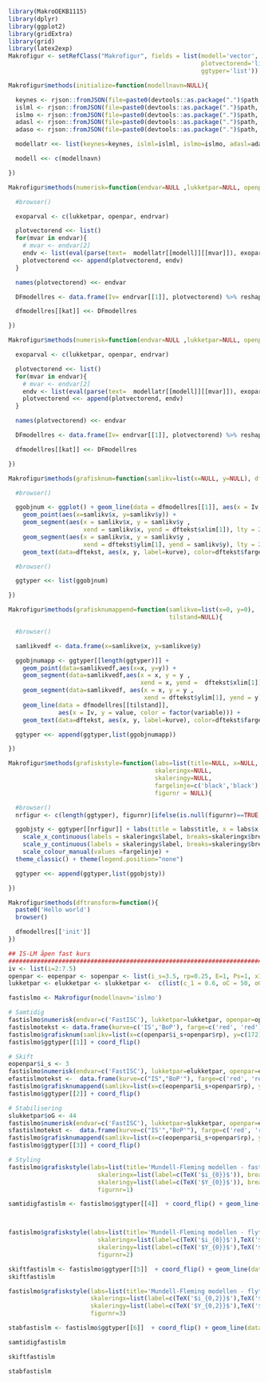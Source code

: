 

```r
library(MakroOEKB1115)
library(dplyr)
library(ggplot2)
library(gridExtra)
library(grid)
library(latex2exp)
Makrofigur <- setRefClass("Makrofigur", fields = list(modell='vector', modellatr ='list',
                                                      plotvectorend='list', dfmodellres='list',
                                                      ggtyper='list'))

Makrofigur$methods(initialize=function(modellnavn=NULL){

  keynes <- rjson::fromJSON(file=paste0(devtools::as.package(".")$path,'/inst/webside/jupyter/keynesequ.json'))
  islml <- rjson::fromJSON(file=paste0(devtools::as.package(".")$path,'/inst/webside/jupyter/islmequ.json'))
  islmo <- rjson::fromJSON(file=paste0(devtools::as.package(".")$path,'/inst/webside/jupyter/islmocequ.json'))
  adasl <- rjson::fromJSON(file=paste0(devtools::as.package(".")$path,'/inst/webside/jupyter/adascequ.json'))
  adaso <- rjson::fromJSON(file=paste0(devtools::as.package(".")$path,'/inst/webside/jupyter/adasoequ.json'))

  modellatr <<- list(keynes=keynes, islml=islml, islmo=islmo, adasl=adasl, adaso=adaso)

  modell <<- c(modellnavn)

})

Makrofigur$methods(numerisk=function(endvar=NULL ,lukketpar=NULL, openpar=NULL, endrvar = NULL, kat=NULL){

  #browser()

  exoparval <- c(lukketpar, openpar, endrvar)

  plotvectorend <<- list()
  for(mvar in endvar){
    # mvar <- endvar[2]
    endv <- list(eval(parse(text=  modellatr[[modell]][[mvar]]), exoparval))
    plotvectorend <<- append(plotvectorend, endv)
  }

  names(plotvectorend) <<- endvar

  DFmodellres <- data.frame(Iv= endrvar[[1]], plotvectorend) %>% reshape2::melt(id.vars = c("Iv"))

  dfmodellres[[kat]] <<- DFmodellres

})

Makrofigur$methods(numerisk=function(endvar=NULL ,lukketpar=NULL, openpar=NULL, endrvar = NULL, kat=NULL){

  exoparval <- c(lukketpar, openpar, endrvar)

  plotvectorend <<- list()
  for(mvar in endvar){
    # mvar <- endvar[2]
    endv <- list(eval(parse(text=  modellatr[[modell]][[mvar]]), exoparval))
    plotvectorend <<- append(plotvectorend, endv)
  }

  names(plotvectorend) <<- endvar

  DFmodellres <- data.frame(Iv= endrvar[[1]], plotvectorend) %>% reshape2::melt(id.vars = c("Iv"))

  dfmodellres[[kat]] <<- DFmodellres

})

Makrofigur$methods(grafisknum=function(samlikv=list(x=NULL, y=NULL), dftekst=NULL, manuell=1){

  #browser()

  ggobjnum <- ggplot() + geom_line(data = dfmodellres[[1]], aes(x = Iv, y = value, color = factor(variable))) +
    geom_point(aes(x=samlikv$x, y=samlikv$y)) +
    geom_segment(aes(x = samlikv$x, y = samlikv$y ,
                     xend = samlikv$x, yend = dftekst$xlim[1]), lty = 2) +
    geom_segment(aes(x = samlikv$x, y = samlikv$y ,
                     xend = dftekst$ylim[1], yend = samlikv$y), lty = 2) +
    geom_text(data=dftekst, aes(x, y, label=kurve), color=dftekst$farge)

  #browser()

  ggtyper <<- list(ggobjnum)

})

Makrofigur$methods(grafisknumappend=function(samlikve=list(x=0, y=0),  dftekst=NULL, manuell=1,
                                             tilstand=NULL){

  #browser()

  samlikvedf <- data.frame(x=samlikve$x, y=samlikve$y)

  ggobjnumapp <- ggtyper[[length(ggtyper)]] +
    geom_point(data=samlikvedf,aes(x=x, y=y)) +
    geom_segment(data=samlikvedf,aes(x = x, y = y ,
                                     xend = x, yend =  dftekst$xlim[1]), lty = 2) +
    geom_segment(data=samlikvedf, aes(x = x, y = y ,
                                      xend = dftekst$ylim[1], yend = y), lty = 2) +
    geom_line(data = dfmodellres[[tilstand]],
              aes(x = Iv, y = value, color = factor(variable))) +
    geom_text(data=dftekst, aes(x, y, label=kurve), color=dftekst$farge)

  ggtyper <<- append(ggtyper,list(ggobjnumapp))

})

Makrofigur$methods(grafiskstyle=function(labs=list(title=NULL, x=NULL, y=NULL),
                                         skaleringx=NULL,
                                         skaleringy=NULL,
                                         fargelinje=c('black','black'),
                                         figurnr = NULL){

  #browser()
  nrfigur <- c(length(ggtyper), figurnr)[ifelse(is.null(figurnr)==TRUE,1,2)]

  ggobjsty <- ggtyper[[nrfigur]] + labs(title = labs$title, x = labs$x, y = labs$y) +
    scale_x_continuous(labels = skaleringx$label, breaks=skaleringx$breaks, limits=skaleringx$limits) +
    scale_y_continuous(labels = skaleringy$label, breaks=skaleringy$breaks, limits=skaleringy$limits) +
    scale_colour_manual(values =fargelinje) +
  theme_classic() + theme(legend.position="none")

  ggtyper <<- append(ggtyper,list(ggobjsty))

})

Makrofigur$methods(dftransform=function(){
  paste0('Hello world')
  browser()

  dfmodellres[['init']]
})
```


```r
## IS-LM åpen fast kurs
#############################################################################################################
iv <- list(i=2:7.5)
openpar <- eopenpar <- sopenpar <- list(i_s=3.5, rp=0.25, E=1, Ps=1, x1=20, x2=0.1, m1=15, m2=0.1, Ys=200, rp=0, Ee=1)
lukketpar <- elukketpar <- slukketpar <-  c(list(c_1 = 0.6, oC = 50, oG= 50, b = 10, oI = 10, T = 50, M= 100, P=1, h = 10, k =1, Y = 130, m=1, t=0.4))

fastislmo <- Makrofigur(modellnavn='islmo')

# Samtidig
fastislmo$numerisk(endvar=c('FastISC'), lukketpar=lukketpar, openpar=openpar, endrvar=iv, kat='init')
fastislmotekst <- data.frame(kurve=c('IS','BoP'), farge=c('red', 'red'), x = c(2,openpar$i_s+openpar$rp+0.25), y = c(190, 190), xlim=100, ylim=2)
fastislmo$grafisknum(samlikv=list(x=c(openpar$i_s+openpar$rp), y=c(172)), dftekst=fastislmotekst, manuell=1)
fastislmo$ggtyper[[1]] + coord_flip()

# Skift
eopenpar$i_s <- 3
fastislmo$numerisk(endvar=c('FastISC'), lukketpar=elukketpar, openpar=eopenpar, endrvar=iv, kat='endringP')
efastislmotekst <-  data.frame(kurve=c("IS","BoP'"), farge=c('red', 'red'), x = c(2,eopenpar$i_s+openpar$rp+0.25), y = c(190, 190), xlim=100, ylim=2)
fastislmo$grafisknumappend(samlikv=list(x=c(eopenpar$i_s+openpar$rp), y=c(179)), dftekst=efastislmotekst, manuell=1, tilstand='endringP')
fastislmo$ggtyper[[2]] + coord_flip()

# Stabilisering
slukketpar$oG <- 44
fastislmo$numerisk(endvar=c('FastISC'), lukketpar=slukketpar, openpar=eopenpar, endrvar=iv, kat='stabG')
sfastislmotekst <-  data.frame(kurve=c("IS'","BoP'"), farge=c('red', 'red'), x = c(2,eopenpar$i_s+openpar$rp+0.25), y = c(190, 190), xlim=100, ylim=2)
fastislmo$grafisknumappend(samlikv=list(x=c(eopenpar$i_s+openpar$rp), y=c(179)), dftekst=sfastislmotekst, manuell=1, tilstand='stabG')
fastislmo$ggtyper[[3]] + coord_flip()

# Styling
fastislmo$grafiskstyle(labs=list(title='Mundell-Fleming modellen - fast kurs',x='rentenivå (i)', y='produksjon, inntekt (Y)'),
                         skaleringx=list(label=c(TeX('$i_{0}}$')), breaks=c(3.75)),
                         skaleringy=list(label=c(TeX('$Y_{0}}$')), breaks=c(172)),
                         figurnr=1)

samtidigfastislm <- fastislmo$ggtyper[[4]]  + coord_flip() + geom_line(data=data.frame(x=openpar$i_s+openpar$rp, y=110:200), aes(x,y), color ='black', size=0.5)



fastislmo$grafiskstyle(labs=list(title='Mundell-Fleming modellen - flytende kurs',x='rentenivå (i)', y='produksjon, inntekt (Y)'),
                         skaleringx=list(label=c(TeX('$i_{0}}$'),TeX('$i_{1}}$')), breaks=c(openpar$i_s+openpar$rp, eopenpar$i_s+openpar$rp)),
                         skaleringy=list(label=c(TeX('$Y_{0}}$'),TeX('$Y_{1}}$')), breaks=c(172, 179)),
                         figurnr=2)

skiftfastislm <- fastislmo$ggtyper[[5]]  + coord_flip() + geom_line(data=data.frame(x=openpar$i_s+openpar$rp, y=110:200), aes(x,y), color ='black', size=0.5) + geom_line(data=data.frame(x=eopenpar$i_s+openpar$rp, y=110:200), aes(x,y), color ='black', size=0.5)
skiftfastislm

fastislmo$grafiskstyle(labs=list(title='Mundell-Fleming modellen - flytende kurs',x='rentenivå (i)', y='produksjon, inntekt (Y)'),
                       skaleringx=list(label=c(TeX('$i_{0,2}}$'),TeX('$i_{1}}$')), breaks=c(openpar$i_s+openpar$rp, eopenpar$i_s+openpar$rp)),
                       skaleringy=list(label=c(TeX('$Y_{0,2}}$'),TeX('$Y_{1}}$')), breaks=c(172, 179)),
                       figurnr=3)

stabfastislm <- fastislmo$ggtyper[[6]]  + coord_flip() + geom_line(data=data.frame(x=openpar$i_s+openpar$rp, y=110:200), aes(x,y), color ='black', size=0.5) + geom_line(data=data.frame(x=eopenpar$i_s+openpar$rp, y=110:200), aes(x,y), color ='black', size=0.5)

```


```r
samtidigfastislm
```

```r
skiftfastislm
```


```r
stabfastislm
```



